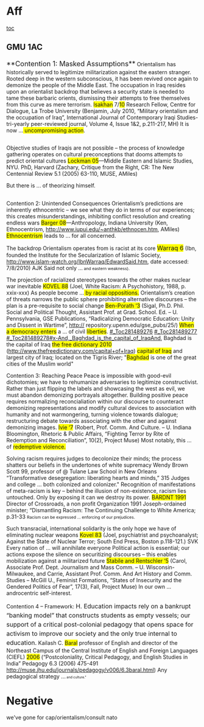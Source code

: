 =Aff= 
[[toc]]
==<span style="text-align: -webkit-auto;">GMU 1AC</span>== 
<span style="font-size: 18px; line-height: 27px;">**Contention 1: Masked Assumptions**</span>
<span class="BoldUnderlineChar1">Orientalism has historically served to legitimize militarization against the eastern stranger. Rooted deep in the western subconscious, it has been revived once again to demonize the people of the Middle East. The occupation in Iraq resides upon an orientalist backdrop that believes a security state is needed to tame these barbaric orients, dismissing their attempts to free themselves from this curve as mere terrorism. </span>
<span class="BoldUnderlineChar1"><span style="background-attachment: initial; background-clip: initial; background-color: yellow; background-image: initial; background-origin: initial; background-position: initial initial; background-repeat: initial initial;">Isakhan</span></span> 7/<span class="BoldUnderlineChar1"><span style="background-attachment: initial; background-clip: initial; background-color: yellow; background-image: initial; background-origin: initial; background-position: initial initial; background-repeat: initial initial;">10</span></span> Research Fellow, Centre for Dialogue, La Trobe University (Benjamin, July 2010, “Military orientalism and the occupation of Iraq”, International Journal of Contemporary Iraqi Studies- tri-yearly peer-reviewed journal, Volume 4, Issue 1&2, p.211-217, MH)
It is now ...<span class="BoldUnderlineChar1"><span style="background-attachment: initial; background-clip: initial; background-color: yellow; background-image: initial; background-origin: initial; background-position: initial initial; background-repeat: initial initial;"> uncompromising action</span></span>. 
== == 

Objective studies of Iraqis are not possible – the process of knowledge gathering operates on cultural preconceptions that dooms attempts to predict oriental cultures
<span class="BoldUnderlineChar1"><span style="background-attachment: initial; background-clip: initial; background-color: yellow; background-image: initial; background-origin: initial; background-position: initial initial; background-repeat: initial initial;">Lockman 05</span></span>—Middle Eastern and Islamic Studies, NYU. PhD, Harvard (Zachary, Critique from the Right, CR: The New Centennial Review 5.1 (2005) 63-110, MUSE, AMiles)

But there is ... of theorizing himself. 
== == 


Contention 2: Unintended Consequences
Orientalism’s predictions are inherently ethnocentric – we see what they do in terms of our experiences; this creates misunderstandings, inhibiting conflict resolution and creating endless wars
<span class="BoldUnderlineChar1"><span style="background-attachment: initial; background-clip: initial; background-color: yellow; background-image: initial; background-origin: initial; background-position: initial initial; background-repeat: initial initial;">Barger 08</span></span>—Anthropology, Indiana University (Ken, Ethnocentrism, http://www.iupui.edu/~anthkb/ethnocen.htm, AMiles)
<span class="BoldUnderlineChar1"><span style="background-attachment: initial; background-clip: initial; background-color: yellow; background-image: initial; background-origin: initial; background-position: initial initial; background-repeat: initial initial;">Ethnocentrism</span> leads to ...</span> for all concerned.

The backdrop Orientalism operates from is racist at its core
<span class="cite"><span style="background-attachment: initial; background-clip: initial; background-color: yellow; background-image: initial; background-origin: initial; background-position: initial initial; background-repeat: initial initial; font-size: 12pt;">Warraq 6</span></span> (Ibn, founded the Institute for the Secularization of Islamic Society, http://www.islam-watch.org/IbnWarraq/EdwardSaid.htm, date accessed: 7/8/2010) AJK
<span style="margin-left: 0in;"><span class="underline0">Said</span> not only ...<span style="font-size: 8pt;"> and eastern weakness). </span></span>


The projection of racialized stereotypes towards the other makes nuclear war inevitable
<span class="BoldUnderlineChar1"><span style="background-attachment: initial; background-clip: initial; background-color: yellow; background-image: initial; background-origin: initial; background-position: initial initial; background-repeat: initial initial;">KOVEL 88</span></span> (Joel, White Racism: A Psychohistory, 1988, p. xxix-xxx)
<span class="BoldUnderlineChar1">As people become ...<span style="background-attachment: initial; background-clip: initial; background-color: yellow; background-image: initial; background-origin: initial; background-position: initial initial; background-repeat: initial initial;"> by racial oppositions</span></span><span style="background-attachment: initial; background-clip: initial; background-color: yellow; background-image: initial; background-origin: initial; background-position: initial initial; background-repeat: initial initial;">.</span>
Orientalism’s creation of threats narrows the public sphere prohibiting alternative discourses – the plan is a pre-requisite to social change
<span class="BoldUnderlineChar1"><span style="background-attachment: initial; background-clip: initial; background-color: yellow; background-image: initial; background-origin: initial; background-position: initial initial; background-repeat: initial initial;">Ben-Porath ‘3</span></span> (Sigal, Ph.D. Phil. Social and Political Thought, Assistant Prof. at Grad. School. Ed. – U. Pennsylvania, GSE Publications, “Radicalizing Democratic Education: Unity and Dissent in Wartime”, http:// repository.upenn.edu/gse_pubs/25/)
<span class="BoldUnderlineChar1"><span style="background-attachment: initial; background-clip: initial; background-color: yellow; background-image: initial; background-origin: initial; background-position: initial initial; background-repeat: initial initial;">When a democracy enters</span></span> a ... <span class="BoldUnderlineChar1"> of</span> civil <span class="BoldUnderlineChar1"><span style="background-attachment: initial; background-clip: initial; background-color: yellow; background-image: initial; background-origin: initial; background-position: initial initial; background-repeat: initial initial;">liberties</span>. </span>
[[#_Toc281489276]]
[[#_Toc281489277]]
[[#_Toc281489278]][[#x-And,_Baghdad_is_the_capital_of_Iraq]]And, Baghdad is the capital of Iraq
<span class="BoldUnderlineChar1"><span style="background-attachment: initial; background-clip: initial; background-color: yellow; background-image: initial; background-origin: initial; background-position: initial initial; background-repeat: initial initial;">the free dictionary 2010</span></span> ([[http://www.thefreedictionary.com/capital+of+Iraq]])
<span class="BoldUnderlineChar1"><span style="background-attachment: initial; background-clip: initial; background-color: yellow; background-image: initial; background-origin: initial; background-position: initial initial; background-repeat: initial initial;">capital of Iraq</span></span> and largest city of Iraq; located on the Tigris River; "<span class="BoldUnderlineChar1"><span style="background-attachment: initial; background-clip: initial; background-color: yellow; background-image: initial; background-origin: initial; background-position: initial initial; background-repeat: initial initial;">Baghdad</span></span> is one of the great cities of the Muslim world"


Contention 3: Reaching Peace
Peace is impossible with good-evil dichotomies; we have to rehumanize adversaries to legitimize constructivist. Rather than just flipping the labels and showcasing the west as evil, we must abandon demonizing portrayals altogether. Building positive peace requires normalizing reconcialiation within our discourse to counteract demonizing representations and modify cultural devices to association with humanity and not warmongering, turning violence towards dialogue; restructuring debate towards associating with the other and against demonizing images.
<span class="BoldUnderlineChar1"><span style="background-attachment: initial; background-clip: initial; background-color: yellow; background-image: initial; background-origin: initial; background-position: initial initial; background-repeat: initial initial;">Ivie ‘7</span> </span> (Robert, Prof. Comm. And Culture. – U. Indiana Bloomington, Rhetoric & Public Affairs, “Fighting Terror by Rite of Redemption and Reconciliation”, 10(2), Project Muse)
Most notably, this ...<span class="BoldUnderlineChar1"> of <span style="background-attachment: initial; background-clip: initial; background-color: yellow; background-image: initial; background-origin: initial; background-position: initial initial; background-repeat: initial initial;">redemptive violence</span></span><span style="background-attachment: initial; background-clip: initial; background-color: yellow; background-image: initial; background-origin: initial; background-position: initial initial; background-repeat: initial initial;">.</span>


Solving racism requires judges to decolonize their minds; the process shatters our beliefs in the undertones of white supremacy
Wendy Brown <span class="BoldUnderlineChar1">Scott 99</span>, professor of @ Tulane Law School in New Orleans “Transformative desegregation: liberating hearts and minds,” 315
<span class="BoldUnderlineChar1">Judges</span> and college ...<span class="BoldUnderlineChar1"> both colonized and colonizer</span>."
Recognition of manifestations of meta-racism is key – behind the illusion of non-existence, racism lies untouched. Only by exposing it can we destroy its power.
<span class="BoldUnderlineChar1"><span style="background-attachment: initial; background-clip: initial; background-color: yellow; background-image: initial; background-origin: initial; background-position: initial initial; background-repeat: initial initial;">BARDNT</span></span><span style="background-attachment: initial; background-clip: initial; background-color: yellow; background-image: initial; background-origin: initial; background-position: initial initial; background-repeat: initial initial;"> <span class="BoldUnderlineChar1">1991</span></span> Director of Crossroads, a non profit Organization 1991 Joseph-ordained minister; “Dismantling Racism: The Continuing Challenge to White America; p.31-33
<span style="font-size: 8pt;">Racism can be expressed ... enforcing of our prejudices. </span>


Such transracial, international solidarity is the only hope we have of eliminating nuclear weapons
<span class="BoldUnderlineChar1"><span style="background-attachment: initial; background-clip: initial; background-color: yellow; background-image: initial; background-origin: initial; background-position: initial initial; background-repeat: initial initial;">Kovel 83</span></span> (Joel, psychiatrist and psychoanalyst; Against the State of Nuclear Terror; South End Press, Boston p.118-121.) SVK
Every nation of ...<span class="BoldUnderlineChar1"> will annihilate everyone</span>
Political action is essential; our actions expose the silence on securitizing discourses – this enables mobilization against a militarized future
<span class="BoldUnderlineChar1"><span style="background-attachment: initial; background-clip: initial; background-color: yellow; background-image: initial; background-origin: initial; background-position: initial initial; background-repeat: initial initial;">Stabile and Rentschler ‘5</span></span> (Carol, Associate Prof. Dept. Journalism and Mass Comm. – U. Wisconsin-Milwaukee, and Carrie, Assistant Prof. Comm. And Art History and Comm. Studies – McGill U., Feminist Formations, “States of Insecurity and the Gendered Politics of Fear”, 17(3), Fall, Project Muse)
In our own ... androcentric self-interest. 


Contention 4 – Framework:
<span style="font-size: 16px; line-height: 24px;">H. Education impacts rely on a bankrupt “banking model” that constructs students as empty vessels; our support of a critical post-colonial pedagogy that opens space for activism to improve our society and the only true internal to education.</span>
Kailash C. <span class="BoldUnderlineChar1"><span style="background-attachment: initial; background-clip: initial; background-color: yellow; background-image: initial; background-origin: initial; background-position: initial initial; background-repeat: initial initial;">Baral</span></span> professor of English and director of the Northeast Campus of the Central Institute of English and Foreign Languages (CIEFL) <span class="BoldUnderlineChar1"><span style="background-attachment: initial; background-clip: initial; background-color: yellow; background-image: initial; background-origin: initial; background-position: initial initial; background-repeat: initial initial;">2006</span></span> (“Postcoloniality, Critical Pedagogy, and English Studies in India” Pedagogy 6.3 (2006) 475-491 http://muse.jhu.edu/journals/pedagogy/v006/6.3baral.html)
<span class="BoldUnderlineChar1">Any pedagogical strategy</span> ...<span style="font-size: 6.5pt;"> and culture." </span>


== == 
=Negative= 
we've gone for cap/orientalism/consult nato